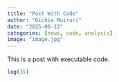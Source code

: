 ```yaml
---
title: "Post With Code"
author: "Gichia Muiruri"
date: "2025-06-12"
categories: [news, code, analysis]
image: "image.jpg"
---
```


This is a post with executable code.

```r
log(35)
```
